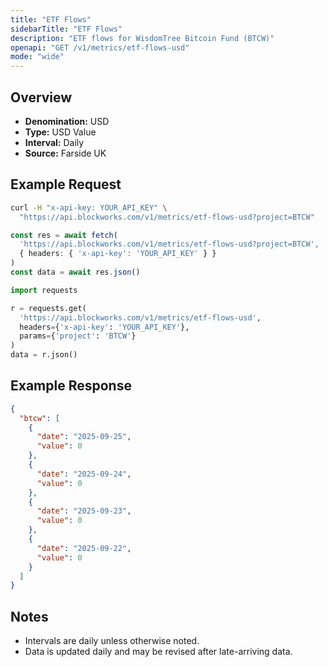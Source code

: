 ```yaml
---
title: "ETF Flows"
sidebarTitle: "ETF Flows"
description: "ETF flows for WisdomTree Bitcoin Fund (BTCW)"
openapi: "GET /v1/metrics/etf-flows-usd"
mode: "wide"
---
```


## Overview

- **Denomination:** USD
- **Type:** USD Value
- **Interval:** Daily
- **Source:** Farside UK

## Example Request

<CodeGroup>

```bash cURL
curl -H "x-api-key: YOUR_API_KEY" \
  "https://api.blockworks.com/v1/metrics/etf-flows-usd?project=BTCW"
```

```typescript TypeScript
const res = await fetch(
  'https://api.blockworks.com/v1/metrics/etf-flows-usd?project=BTCW',
  { headers: { 'x-api-key': 'YOUR_API_KEY' } }
)
const data = await res.json()
```

```python Python
import requests

r = requests.get(
  'https://api.blockworks.com/v1/metrics/etf-flows-usd',
  headers={'x-api-key': 'YOUR_API_KEY'},
  params={'project': 'BTCW'}
)
data = r.json()
```

</CodeGroup>

## Example Response

```json
{
  "btcw": [
    {
      "date": "2025-09-25",
      "value": 0
    },
    {
      "date": "2025-09-24",
      "value": 0
    },
    {
      "date": "2025-09-23",
      "value": 0
    },
    {
      "date": "2025-09-22",
      "value": 0
    }
  ]
}
```

## Notes
- Intervals are daily unless otherwise noted.
- Data is updated daily and may be revised after late-arriving data.
